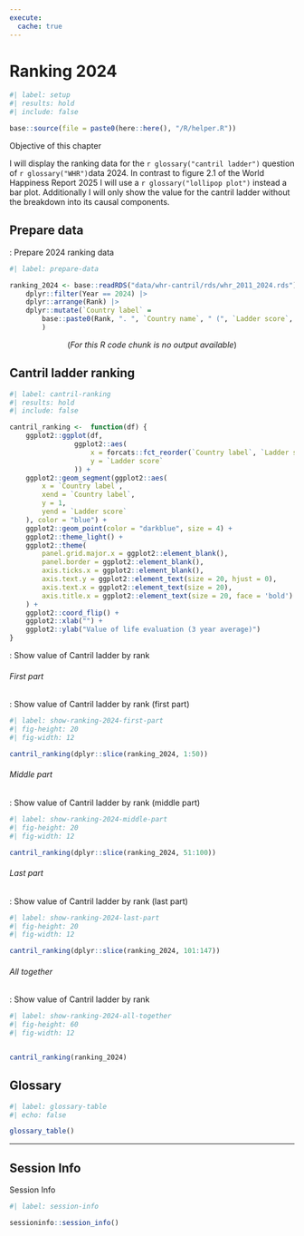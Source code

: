 ```yaml
---
execute:
  cache: true
---
```


# Ranking 2024 {#sec-ranking-2024}


```r
#| label: setup
#| results: hold
#| include: false

base::source(file = paste0(here::here(), "/R/helper.R"))
```

::::: {#obj-chapter-template}
:::: {.my-objectives}
::: {.my-objectives-header}
Objective of this chapter
:::

::: {.my-objectives-container}
I will display the ranking data for the `r glossary("cantril ladder")` question of `r glossary("WHR")`data 2024. In contrast to figure 2.1 of the World Happiness Report 2025 I will use a `r glossary("lollipop plot")` instead a bar plot. Additionally I will only show the value for the cantril ladder without the breakdown into its causal components.

:::
::::
:::::


## Prepare data

:::::{.my-r-code}
:::{.my-r-code-header}
:::::: {#cnj-02-prepare-data}
: Prepare 2024 ranking data
::::::
:::
::::{.my-r-code-container}
```r
#| label: prepare-data

ranking_2024 <- base::readRDS("data/whr-cantril/rds/whr_2011_2024.rds") |> 
    dplyr::filter(Year == 2024) |> 
    dplyr::arrange(Rank) |> 
    dplyr::mutate(`Country label` = 
        base::paste0(Rank, ". ", `Country name`, " (", `Ladder score`, ")")
        )
```

<center>(*For this R code chunk is no output available*)</center>
::::
:::::

## Cantril ladder ranking

```r
#| label: cantril-ranking
#| results: hold
#| include: false

cantril_ranking <-  function(df) {
    ggplot2::ggplot(df,
                ggplot2::aes(
                    x = forcats::fct_reorder(`Country label`, `Ladder score`) ,
                    y = `Ladder score`
                )) +
    ggplot2::geom_segment(ggplot2::aes(
        x = `Country label`,
        xend = `Country label`,
        y = 1,
        yend = `Ladder score`
    ), color = "blue") +
    ggplot2::geom_point(color = "darkblue", size = 4) +
    ggplot2::theme_light() +
    ggplot2::theme(
        panel.grid.major.x = ggplot2::element_blank(),
        panel.border = ggplot2::element_blank(),
        axis.ticks.x = ggplot2::element_blank(),
        axis.text.y = ggplot2::element_text(size = 20, hjust = 0),
        axis.text.x = ggplot2::element_text(size = 20),
        axis.title.x = ggplot2::element_text(size = 20, face = 'bold')
    ) +
    ggplot2::coord_flip() +
    ggplot2::xlab("") +
    ggplot2::ylab("Value of life evaluation (3 year average)")
}
```


::: {.my-code-collection}
:::: {.my-code-collection-header}
::::: {.my-code-collection-icon}
:::::
:::::: {#exm-show-ranking-2024}
: Show value of Cantril ladder by rank
::::::

::::

::::{.my-code-collection-container}

::: {.panel-tabset}

###### First part

:::::{.my-r-code}
:::{.my-r-code-header}
:::::: {#cnj-show-ranking-2024-first-part}
: Show value of Cantril ladder by rank (first part)
::::::
:::
::::{.my-r-code-container}
```r
#| label: show-ranking-2024-first-part
#| fig-height: 20
#| fig-width: 12

cantril_ranking(dplyr::slice(ranking_2024, 1:50))
```

::::
:::::


###### Middle part

:::::{.my-r-code}
:::{.my-r-code-header}
:::::: {#cnj-show-ranking-2024-middle-part}
: Show value of Cantril ladder by rank (middle part)
::::::
:::
::::{.my-r-code-container}
```r
#| label: show-ranking-2024-middle-part
#| fig-height: 20
#| fig-width: 12

cantril_ranking(dplyr::slice(ranking_2024, 51:100))

```

::::
:::::


###### Last part

:::::{.my-r-code}
:::{.my-r-code-header}
:::::: {#cnj-show-ranking-2024-middle-part}
: Show value of Cantril ladder by rank (last part)
::::::
:::
::::{.my-r-code-container}
```r
#| label: show-ranking-2024-last-part
#| fig-height: 20
#| fig-width: 12

cantril_ranking(dplyr::slice(ranking_2024, 101:147))
```

::::
:::::

###### All together

:::::{.my-r-code}
:::{.my-r-code-header}
:::::: {#cnj-02-show-ranking-2024-all-together}
: Show value of Cantril ladder by rank
::::::
:::
::::{.my-r-code-container}
```r
#| label: show-ranking-2024-all-together
#| fig-height: 60
#| fig-width: 12


cantril_ranking(ranking_2024)
```

::::
:::::

:::

::::
:::::




## Glossary

```r
#| label: glossary-table
#| echo: false

glossary_table()
```

------------------------------------------------------------------------

## Session Info

::::: my-r-code
::: my-r-code-header
Session Info
:::

::: my-r-code-container
```r
#| label: session-info

sessioninfo::session_info()
```
:::
:::::


